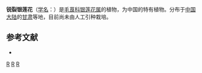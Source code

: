 {{Speciesbox 
| taxon = Anemone laceratoincisa
| authority = [[王文采|W. T. Wang]]
}}

'''锐裂银莲花'''（[[学名|学名]]：{{lang|la|''Anemone laceratoincisa''}}）是[[毛茛科|毛茛科]][[银莲花属|银莲花属]]的植物，为中国的特有植物。分布于[[中国大陆|中国大陆]]的[[甘肃|甘肃]]等地，目前尚未由人工引种栽培。

== 参考文献 ==
<div class="references-small">
* {{cite web| url =http://www.bioinfo.cn/db05/KmzwSpecies.php?action=view&id=18240| title =锐裂银莲花| work =《中国高等植物数据库全库》| publisher =中国科学院微生物研究所| author =昆明植物研究所| accessdate =2009-02-25| deadurl =yes| archiveurl =https://web.archive.org/web/20160305104758/http://www.bioinfo.cn/db05/KmzwSpecies.php?action=view&id=18240| archivedate =2016年3月5日| df =}}
</div>
{{Taxonbar}}

[[Category:银莲花属|R]]
[[Category:中國特有植物|R]]
[[Category:甘肃植物|R]]